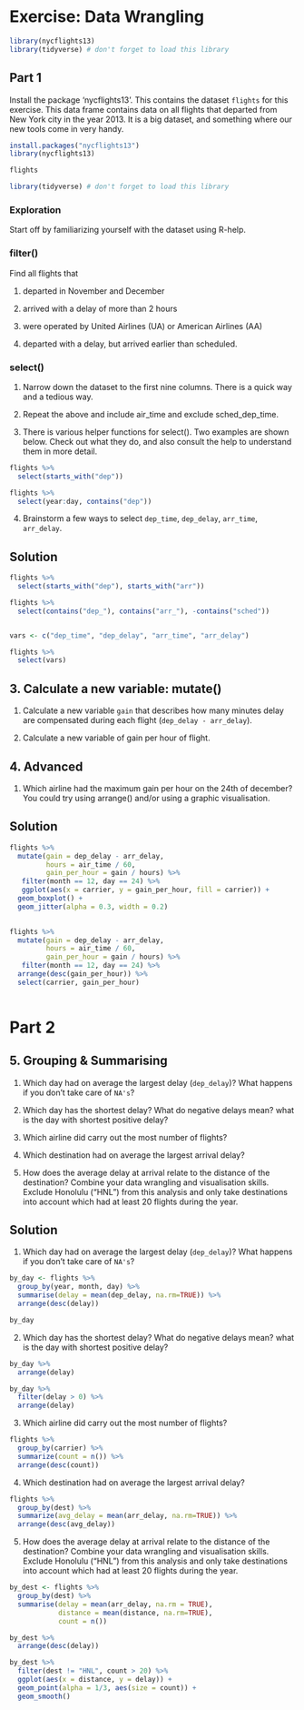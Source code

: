 
# Exercise: Data Wrangling

```r

library(nycflights13)
library(tidyverse) # don't forget to load this library

```


## Part 1

Install the package 'nycflights13'. This contains the dataset `flights` for this exercise. This data frame contains data on all flights that departed from New York city in the year 2013. It is a big dataset, and something where our new tools come in very handy.

```r
install.packages("nycflights13")
library(nycflights13)

flights

library(tidyverse) # don't forget to load this library

```

### Exploration

Start off by familiarizing yourself with the dataset using R-help. 

### filter()

Find all flights that

1. departed in November and December

2. arrived with a delay of more than 2 hours

3. were operated by United Airlines (UA) or American Airlines (AA)

4. departed with a delay, but arrived earlier than scheduled. 


### select()

1. Narrow down the dataset to the first nine columns. There is a quick way and a tedious way. 

2. Repeat the above and include air_time and exclude sched_dep_time. 

3. There is various helper functions for select(). Two examples are shown below. Check out what they do, and also consult the help to understand them in more detail.

```r

flights %>% 
  select(starts_with("dep"))

flights %>% 
  select(year:day, contains("dep"))


```

4. Brainstorm a few ways to select `dep_time`, `dep_delay`, `arr_time`, `arr_delay`. 

:::{.callout-tip collapse="true"}

## Solution

```r
flights %>% 
  select(starts_with("dep"), starts_with("arr"))

flights %>% 
  select(contains("dep_"), contains("arr_"), -contains("sched"))


vars <- c("dep_time", "dep_delay", "arr_time", "arr_delay")

flights %>% 
  select(vars)

```

:::


## 3. Calculate a new variable: mutate()

1. Calculate a new variable `gain` that describes how many minutes delay are compensated during each flight (`dep_delay - arr_delay`). 

2. Calculate a new variable of gain per hour of flight. 

## 4. Advanced 

1. Which airline had the maximum gain per hour on the 24th of december? You could try using arrange() and/or using a graphic visualisation. 

:::{.callout-tip collapse="true"}

## Solution

```r
flights %>% 
  mutate(gain = dep_delay - arr_delay, 
         hours = air_time / 60, 
         gain_per_hour = gain / hours) %>% 
   filter(month == 12, day == 24) %>% 
   ggplot(aes(x = carrier, y = gain_per_hour, fill = carrier)) + 
  geom_boxplot() +
  geom_jitter(alpha = 0.3, width = 0.2)
  

flights %>% 
  mutate(gain = dep_delay - arr_delay, 
         hours = air_time / 60, 
         gain_per_hour = gain / hours) %>% 
   filter(month == 12, day == 24) %>% 
  arrange(desc(gain_per_hour)) %>% 
  select(carrier, gain_per_hour)
  
```

:::


# Part 2


## 5. Grouping & Summarising

1. Which day had on average the largest delay (`dep_delay`)? What happens if you don't take care of `NA's`?

2. Which day has the shortest delay? What do negative delays mean? what is the day with shortest positive delay?

3. Which airline did carry out the most number of flights? 

4. Which destination had on average the largest arrival delay?

5. How does the average delay at arrival relate to the distance of the destination? Combine your data wrangling and visualisation skills. Exclude Honolulu ("HNL") from this analysis and only take destinations into account which had at least 20 flights during the year. 


:::{.callout-tip collapse="true"}

## Solution

1. Which day had on average the largest delay (`dep_delay`)? What happens if you don't take care of `NA's`?
```r
by_day <- flights %>% 
  group_by(year, month, day) %>% 
  summarise(delay = mean(dep_delay, na.rm=TRUE)) %>% 
  arrange(desc(delay))

by_day


```


2. Which day has the shortest delay? What do negative delays mean? what is the day with shortest positive delay?

```r
by_day %>% 
  arrange(delay)

by_day %>% 
  filter(delay > 0) %>% 
  arrange(delay)

```



3. Which airline did carry out the most number of flights? 

```r

flights %>% 
  group_by(carrier) %>% 
  summarize(count = n()) %>% 
  arrange(desc(count))

```


4. Which destination had on average the largest arrival delay?

```r

flights %>% 
  group_by(dest) %>% 
  summarize(avg_delay = mean(arr_delay, na.rm=TRUE)) %>% 
  arrange(desc(avg_delay))

```



5. How does the average delay at arrival relate to the distance of the destination? Combine your data wrangling and visualisation skills. Exclude Honolulu ("HNL") from this analysis and only take destinations into account which had at least 20 flights during the year. 

```r
by_dest <- flights %>% 
  group_by(dest) %>% 
  summarise(delay = mean(arr_delay, na.rm = TRUE), 
            distance = mean(distance, na.rm=TRUE), 
            count = n())

by_dest %>% 
  arrange(desc(delay))

by_dest %>% 
  filter(dest != "HNL", count > 20) %>% 
  ggplot(aes(x = distance, y = delay)) +
  geom_point(alpha = 1/3, aes(size = count)) +
  geom_smooth()

```



:::